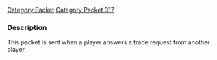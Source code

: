 [[Category Packet]]
[[Category Packet 317]]
=== Description ===

This packet is sent when a player answers a trade request from another player.
